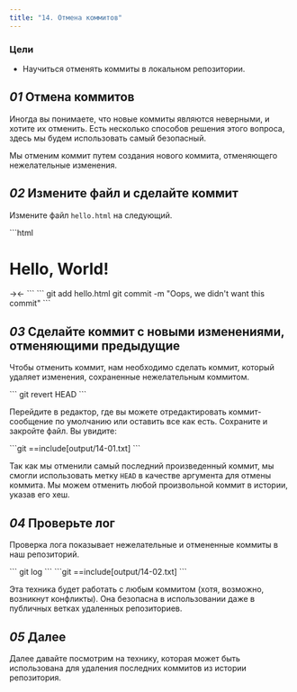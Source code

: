 ```yaml
---
title: "14. Отмена коммитов"
---
```


### Цели

- Научиться отменять коммиты в локальном репозитории.

## _01_ Отмена коммитов

Иногда вы понимаете, что новые коммиты являются неверными, и хотите их отменить. Есть несколько способов решения этого вопроса, здесь мы будем использовать самый безопасный.

Мы отменим коммит путем создания нового коммита, отменяющего нежелательные изменения.

## _02_ Измените файл и сделайте коммит

Измените файл `hello.html` на следующий.

<File file="hello.html">
```html
<html>
  <head>
  </head>
  <body>
    <h1>Hello, World!</h1>
    →<!-- This is an unwanted but committed change -->←
  </body>
</html>
```
</File>

<Run>
```
git add hello.html
git commit -m "Oops, we didn't want this commit"
```
</Run>

## _03_ Сделайте коммит с новыми изменениями, отменяющими предыдущие

Чтобы отменить коммит, нам необходимо сделать коммит, который удаляет изменения, сохраненные нежелательным коммитом.

<Run>
```
git revert HEAD
```
</Run>

Перейдите в редактор, где вы можете отредактировать коммит-сообщение по умолчанию или оставить все как есть. Сохраните и закройте файл. Вы увидите:

<Output>
```git
==include[output/14-01.txt]
```
</Output>

Так как мы отменили самый последний произведенный коммит, мы смогли использовать метку `HEAD` в качестве аргумента для отмены коммита. Мы можем отменить любой произвольной коммит в истории, указав его хеш.

## _04_ Проверьте лог

Проверка лога показывает нежелательные и отмененные коммиты в наш репозиторий.

<Run>
```
git log
```
</Run>

<Output>
```git
==include[output/14-02.txt]
```
</Output>

Эта техника будет работать с любым коммитом (хотя, возможно, возникнут конфликты). Она безопасна в использовании даже в публичных ветках удаленных репозиториев.

## _05_ Далее

Далее давайте посмотрим на технику, которая может быть использована для удаления последних коммитов из истории репозитория.
